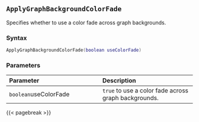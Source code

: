 ## `ApplyGraphBackgroundColorFade` {#batch-applygraphbackgroundcolorfade}

Specifies whether to use a color fade across graph backgrounds.

### Syntax {-}

``` .lua
ApplyGraphBackgroundColorFade(boolean useColorFade)
```

### Parameters {-}

**Parameter** | **Description**
| :-- | :-- |
`boolean`useColorFade | `true` to use a color fade across graph backgrounds.

{{< pagebreak >}}